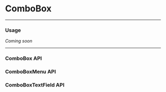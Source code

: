 # ComboBox

---

### Usage
_Coming soon_

---

### ComboBox API

### ComboBoxMenu API

### ComboBoxTextField API
